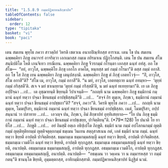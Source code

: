 ```yaml
---
title: "1.5.8.9 กมฺมปฏิพาหนสิกฺขาปท"
tableOfContents: false
sidebar:
  order: 12
type: "tipitaka"
basket: "vi"
book: "paci"
---
```



<DynamicBreadcrumb />

<Division number="474" book="paci">

<Paragraph number="1403" book="paci">
เตน สมเยน พุทฺโธ ภควา สาวตฺถิยํ วิหรติ เชตวเน อนาถปิณฺฑิกสฺส อาราเม. เตน โข ปน สมเยน ฉพฺพคฺคิยา ภิกฺขู อนาจารํ อาจริตฺวา เอกเมกสฺส กมฺเม กยิรมาเน ปฏิกฺโกสนฺติ. เตน โข ปน สมเยน สํโฆ สนฺนิปติโต โหติ เกนจิเทว กรณีเยน. ฉพฺพคฺคิยา ภิกฺขู จีวรกมฺมํ กโรนฺตา เอกสฺส ฉนฺทํ อทํสุ. อถ โข สํโฆ—  “อยํ, อาวุโส, ฉพฺพคฺคิโย ภิกฺขุ เอกโก อาคโต, หนฺทสฺส มยํ กมฺมํ กโรมา”ติ ตสฺส กมฺมํ อกาสิ. อถ โข โส ภิกฺขุ เยน ฉพฺพคฺคิยา ภิกฺขู เตนุปสงฺกมิ. ฉพฺพคฺคิยา ภิกฺขู ตํ ภิกฺขุํ เอตทโวจุํ—  “กิํ, อาวุโส, สํโฆ อกาสี”ติ? “สํโฆ เม, อาวุโส, กมฺมํ อกาสี”ติ. “น มยํ, อาวุโส, เอตทตฺถาย ฉนฺทํ อทมฺหา—  ‘ตุยฺหํ กมฺมํ กริสฺสตี’ติ. สเจ จ มยํ ชาเนยฺยาม ‘ตุยฺหํ กมฺมํ กริสฺสตี’ติ, น มยํ ฉนฺทํ ทเทยฺยามา”ติ.
</Paragraph>

<Paragraph number="1404" book="paci">
เย เต ภิกฺขู อปฺปิจฺฉา …เป…  เต อุชฺฌายนฺติ ขิยฺยนฺติ วิปาเจนฺติ—  “กถญฺหิ นาม ฉพฺพคฺคิยา ภิกฺขู ธมฺมิกานํ กมฺมานํ ฉนฺทํ ทตฺวา ปจฺฉา ขียนธมฺมํ อาปชฺชิสฺสนฺตี”ติ …เป…  “สจฺจํ กิร ตุมฺเห, ภิกฺขเว, ธมฺมิกานํ กมฺมานํ ฉนฺทํ ทตฺวา ปจฺฉา ขียนธมฺมํ อาปชฺชถา”ติ? “สจฺจํ, ภควา”ติ. วิครหิ พุทฺโธ ภควา …เป…  กถญฺหิ นาม ตุมฺเห, โมฆปุริสา, ธมฺมิกานํ กมฺมานํ ฉนฺทํ ทตฺวา ปจฺฉา ขียนธมฺมํ อาปชฺชิสฺสถ. เนตํ, โมฆปุริสา, อปฺปสนฺนานํ วา ปสาทาย …เป…  เอวญฺจ ปน, ภิกฺขเว, อิมํ สิกฺขาปทํ อุทฺทิเสยฺยาถ—
</Paragraph>

</Division>
<Division number="475" book="paci">

<Paragraph number="1405" book="paci">
<Emphasis>“โย ปน ภิกฺขุ ธมฺมิกานํ กมฺมานํ ฉนฺทํ ทตฺวา ปจฺฉา ขียนธมฺมํ อาปชฺเชยฺย, ปาจิตฺติยนฺ”</Emphasis>ติ. (*79*:<Emphasis>128</Emphasis>)
</Paragraph>

</Division>
<Division number="476" book="paci">

<Paragraph number="1406" book="paci">
<Emphasis>โย ปนา</Emphasis>ติ โย ยาทิโส …เป…  <Emphasis>ภิกฺขู</Emphasis>ติ …เป…  อยํ อิมสฺมิํ อตฺเถ อธิปฺเปโต ภิกฺขูติ.
</Paragraph>

<Paragraph number="1407" book="paci">
<Emphasis>ธมฺมิกํ</Emphasis> นาม <Emphasis>กมฺมํ</Emphasis> อปโลกนกมฺมํ ญตฺติกมฺมํ ญตฺติทุติยกมฺมํ ญตฺติจตุตฺถกมฺมํ ธมฺเมน วินเยน สตฺถุสาสเนน กตํ, เอตํ ธมฺมิกํ นาม กมฺมํ. ฉนฺทํ ทตฺวา ขิยฺยติ อาปตฺติ ปาจิตฺติยสฺส.
</Paragraph>

</Division>
<Division number="477" book="paci">

<Paragraph number="1408" book="paci">
ธมฺมกมฺเม ธมฺมกมฺมสญฺญี ฉนฺทํ ทตฺวา ขิยฺยติ, อาปตฺติ ปาจิตฺติยสฺส. ธมฺมกมฺเม เวมติโก ฉนฺทํ ทตฺวา ขิยฺยติ, อาปตฺติ ทุกฺกฏสฺส. ธมฺมกมฺเม อธมฺมกมฺมสญฺญี ฉนฺทํ ทตฺวา ขิยฺยติ, อนาปตฺติ. อธมฺมกมฺเม ธมฺมกมฺมสญฺญี, อาปตฺติ ทุกฺกฏสฺส. อธมฺมกมฺเม เวมติโก, อาปตฺติ ทุกฺกฏสฺส. อธมฺมกมฺเม อธมฺมกมฺมสญฺญี, อนาปตฺติ.
</Paragraph>

</Division>
<Division number="478" book="paci">

<Paragraph number="1409" book="paci">
อนาปตฺติ—  “อธมฺเมน วา วคฺเคน วา น กมฺมารหสฺส วา กมฺมํ กตนฺ”ติ ชานนฺโต ขิยฺยติ, อุมฺมตฺตกสฺส, อาทิกมฺมิกสฺสาติ.

</Paragraph>
</Division>

<Paragraph number="1410" type="center" book="paci">
กมฺมปฏิพาหนสิกฺขาปทํ นิฏฺฐิตํ นวมํ.
</Paragraph>